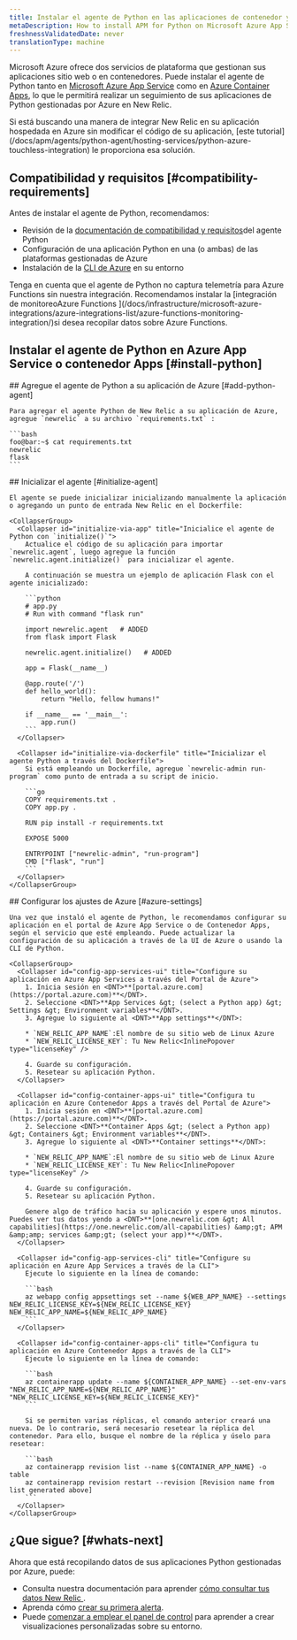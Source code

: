 ```yaml
---
title: Instalar el agente de Python en las aplicaciones de contenedor y App Service Microsoft Azure
metaDescription: How to install APM for Python on Microsoft Azure App Services and Container Apps.
freshnessValidatedDate: never
translationType: machine
---
```


Microsoft Azure ofrece dos servicios de plataforma que gestionan sus aplicaciones sitio web o en contenedores. Puede instalar el agente de Python tanto en [Microsoft Azure App Service](https://learn.microsoft.com/en-us/azure/app-service/overview) como en [Azure Container Apps](https://learn.microsoft.com/en-us/azure/container-apps/overview), lo que le permitirá realizar un seguimiento de sus aplicaciones de Python gestionadas por Azure en New Relic.

<Callout variant="tip" title="Enfoques alternativos">
  Si está buscando una manera de integrar New Relic en su aplicación hospedada en Azure sin modificar el código de su aplicación, [este tutorial](/docs/apm/agents/python-agent/hosting-services/python-azure-touchless-integration) le proporciona esa solución.
</Callout>

## Compatibilidad y requisitos [#compatibility-requirements]

Antes de instalar el agente de Python, recomendamos:

* Revisión de la [documentación de compatibilidad y requisitos](/docs/agents/python-agent/getting-started/compatibility-requirements-python-agent)del agente Python
* Configuración de una aplicación Python en una (o ambas) de las plataformas gestionadas de Azure
* Instalación de la [CLI de Azure](https://learn.microsoft.com/en-us/cli/azure/install-azure-cli-macos) en su entorno

<Callout variant="tip" title="Información">
  Tenga en cuenta que el agente de Python no captura telemetría para Azure Functions sin nuestra integración. Recomendamos instalar la [integración de monitoreoAzure Functions ](/docs/infrastructure/microsoft-azure-integrations/azure-integrations-list/azure-functions-monitoring-integration/)si desea recopilar datos sobre Azure Functions.
</Callout>

## Instalar el agente de Python en Azure App Service o contenedor Apps [#install-python]

<Steps>
  <Step>
    ## Agregue el agente de Python a su aplicación de Azure [#add-python-agent]

    Para agregar el agente Python de New Relic a su aplicación de Azure, agregue `newrelic` a su archivo `requirements.txt` :

    ```bash
    foo@bar:~$ cat requirements.txt 
    newrelic
    flask
    ```
  </Step>

  <Step>
    ## Inicializar el agente [#initialize-agent]

    El agente se puede inicializar inicializando manualmente la aplicación o agregando un punto de entrada New Relic en el Dockerfile:

    <CollapserGroup>
      <Collapser id="initialize-via-app" title="Inicialice el agente de Python con `initialize()`">
        Actualice el código de su aplicación para importar `newrelic.agent`, luego agregue la función `newrelic.agent.initialize()` para inicializar el agente.

        A continuación se muestra un ejemplo de aplicación Flask con el agente inicializado:

        ```python
        # app.py
        # Run with command "flask run"

        import newrelic.agent   # ADDED
        from flask import Flask

        newrelic.agent.initialize()   # ADDED

        app = Flask(__name__)

        @app.route('/')
        def hello_world():
            return "Hello, fellow humans!"

        if __name__ == '__main__':
            app.run()
        ```
      </Collapser>

      <Collapser id="initialize-via-dockerfile" title="Inicializar el agente Python a través del Dockerfile">
        Si está empleando un Dockerfile, agregue `newrelic-admin run-program` como punto de entrada a su script de inicio.

        ```go
        COPY requirements.txt .
        COPY app.py .

        RUN pip install -r requirements.txt

        EXPOSE 5000

        ENTRYPOINT ["newrelic-admin", "run-program"]
        CMD ["flask", "run"]
        ```
      </Collapser>
    </CollapserGroup>
  </Step>

  <Step>
    ## Configurar los ajustes de Azure [#azure-settings]

    Una vez que instaló el agente de Python, le recomendamos configurar su aplicación en el portal de Azure App Service o de Contenedor Apps, según el servicio que esté empleando. Puede actualizar la configuración de su aplicación a través de la UI de Azure o usando la CLI de Python.

    <CollapserGroup>
      <Collapser id="config-app-services-ui" title="Configure su aplicación en Azure App Services a través del Portal de Azure">
        1. Inicia sesión en <DNT>**[portal.azure.com](https://portal.azure.com)**</DNT>.
        2. Seleccione <DNT>**App Services &gt; (select a Python app) &gt; Settings &gt; Environment variables**</DNT>.
        3. Agregue lo siguiente al <DNT>**App settings**</DNT>:

        * `NEW_RELIC_APP_NAME`:El nombre de su sitio web de Linux Azure
        * `NEW_RELIC_LICENSE_KEY`: Tu New Relic<InlinePopover type="licenseKey" />

        4. Guarde su configuración.
        5. Resetear su aplicación Python.
      </Collapser>

      <Collapser id="config-container-apps-ui" title="Configura tu aplicación en Azure Contenedor Apps a través del Portal de Azure">
        1. Inicia sesión en <DNT>**[portal.azure.com](https://portal.azure.com)**</DNT>.
        2. Seleccione <DNT>**Container Apps &gt; (select a Python app) &gt; Containers &gt; Environment variables**</DNT>.
        3. Agregue lo siguiente al <DNT>**Container settings**</DNT>:

        * `NEW_RELIC_APP_NAME`:El nombre de su sitio web de Linux Azure
        * `NEW_RELIC_LICENSE_KEY`: Tu New Relic<InlinePopover type="licenseKey" />

        4. Guarde su configuración.
        5. Resetear su aplicación Python.

        Genere algo de tráfico hacia su aplicación y espere unos minutos. Puedes ver tus datos yendo a <DNT>**[one.newrelic.com &gt; All capabilities](https://one.newrelic.com/all-capabilities) &amp;gt; APM &amp;amp; services &amp;gt; (select your app)**</DNT>.
      </Collapser>

      <Collapser id="config-app-services-cli" title="Configure su aplicación en Azure App Services a través de la CLI">
        Ejecute lo siguiente en la línea de comando:

        ```bash
        az webapp config appsettings set --name ${WEB_APP_NAME} --settings NEW_RELIC_LICENSE_KEY=${NEW_RELIC_LICENSE_KEY} NEW_RELIC_APP_NAME=${NEW_RELIC_APP_NAME}
        ```
      </Collapser>

      <Collapser id="config-container-apps-cli" title="Configura tu aplicación en Azure Contenedor Apps a través de la CLI">
        Ejecute lo siguiente en la línea de comando:

        ```bash
        az containerapp update --name ${CONTAINER_APP_NAME} --set-env-vars "NEW_RELIC_APP_NAME=${NEW_RELIC_APP_NAME}" "NEW_RELIC_LICENSE_KEY=${NEW_RELIC_LICENSE_KEY}"
        ```

        Si se permiten varias réplicas, el comando anterior creará una nueva. De lo contrario, será necesario resetear la réplica del contenedor. Para ello, busque el nombre de la réplica y úselo para resetear:

        ```bash
        az containerapp revision list --name ${CONTAINER_APP_NAME} -o table
        az containerapp revision restart --revision [Revision name from list generated above]
        ```
      </Collapser>
    </CollapserGroup>
  </Step>
</Steps>

## ¿Que sigue? [#whats-next]

Ahora que está recopilando datos de sus aplicaciones Python gestionadas por Azure, puede:

* Consulta nuestra documentación para aprender [cómo consultar tus datos New Relic ](/docs/query-your-data/explore-query-data/get-started/introduction-querying-new-relic-data).
* Aprenda cómo [crear su primera alerta](/docs/alerts/create-alert/create-alert-condition/alert-conditions).
* Puede [comenzar a emplear el panel de control](/docs/query-your-data/explore-query-data/dashboards/introduction-dashboards) para aprender a crear visualizaciones personalizadas sobre su entorno.